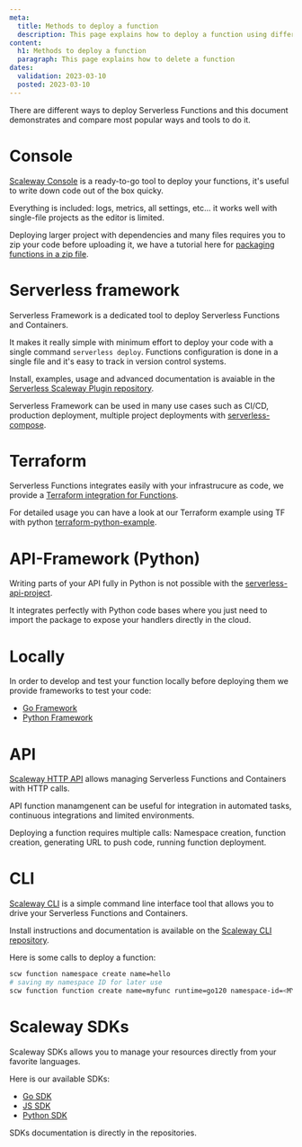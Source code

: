 ```yaml
---
meta:
  title: Methods to deploy a function
  description: This page explains how to deploy a function using different clients
content:
  h1: Methods to deploy a function
  paragraph: This page explains how to delete a function
dates:
  validation: 2023-03-10
  posted: 2023-03-10
---
```


There are different ways to deploy Serverless Functions and this document demonstrates and compare most popular ways and tools to do it.

# Console

[Scaleway Console](https://console.scaleway.com/) is a ready-to-go tool to deploy your functions, it's useful to write down code out of the box quicky.

Everything is included: logs, metrics, all settings, etc... it works well with single-file projects as the editor is limited.

Deploying larger project with dependencies and many files requires you to zip your code before uploading it, we have a tutorial here for 
[packaging functions in a zip file](/serverless/functions/how-to/package-function-dependencies-in-zip/).

# Serverless framework

Serverless Framework is a dedicated tool to deploy Serverless Functions and Containers.

It makes it really simple with minimum effort to deploy your code with a single command `serverless deploy`.
Functions configuration is done in a single file and it's easy to track in version control systems.

Install, examples, usage and advanced documentation is avaiable in the [Serverless Scaleway Plugin repository](https://github.com/scaleway/serverless-scaleway-functions).

Serverless Framework can be used in many use cases such as CI/CD, production deployment, 
multiple project deployments with [serverless-compose](https://www.serverless.com/framework/docs/guides/compose).

# Terraform

Serverless Functions integrates easily with your infrastrucure as code, we provide a
[Terraform integration for Functions](https://registry.terraform.io/providers/scaleway/scaleway/latest/docs/resources/function).

For detailed usage you can have a look at our Terraform example using TF
with python [terraform-python-example](https://github.com/scaleway/serverless-examples/tree/main/functions/terraform-python-example).

# API-Framework (Python)

Writing parts of your API fully in Python is not possible with the [serverless-api-project](https://github.com/scaleway/serverless-api-project).

It integrates perfectly with Python code bases where you just need to import the package to 
expose your handlers directly in the cloud.

# Locally

In order to develop and test your function locally before deploying them we provide frameworks to test your code:
- [Go Framework](https://github.com/scaleway/serverless-functions-go)
- [Python Framework](https://github.com/scaleway/serverless-functions-python)

# API

[Scaleway HTTP API](https://developers.scaleway.com/en/products/functions/api/) allows managing Serverless Functions and Containers
with HTTP calls.

API function manamgenent can be useful for integration in automated tasks, continuous integrations and limited environments.

Deploying a function requires multiple calls: Namespace creation, function creation, generating URL to push code, running function deployment.

# CLI

[Scaleway CLI](https://github.com/scaleway/scaleway-cli) is a simple command line interface tool that allows you to drive your Serverless
Functions and Containers.

Install instructions and documentation is available on the [Scaleway CLI repository](https://github.com/scaleway/scaleway-cli).

Here is some calls to deploy a function:

```sh
scw function namespace create name=hello
# saving my namespace ID for later use
scw function function create name=myfunc runtime=go120 namespace-id=<MY-NAMESPACE-ID>
```

# Scaleway SDKs

Scaleway SDKs allows you to manage your resources directly from your favorite languages.

Here is our available SDKs:

- [Go SDK](https://github.com/scaleway/scaleway-sdk-go)
- [JS SDK](https://github.com/scaleway/scaleway-sdk-js)
- [Python SDK](https://github.com/scaleway/scaleway-sdk-python)

SDKs documentation is directly in the repositories.